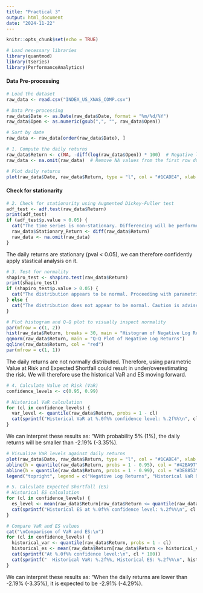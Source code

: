 ```yaml
---
title: "Practical 3"
output: html_document
date: "2024-11-22"
---
```


```r
knitr::opts_chunk$set(echo = TRUE)
```

```r
# Load necessary libraries
library(quantmod)
library(tseries)
library(PerformanceAnalytics)

```
#### Data Pre-processing
```r
# Load the dataset
raw_data <- read.csv("INDEX_US_XNAS_COMP.csv")

# Data Pre-processing
raw_data$Date <- as.Date(raw_data$Date, format = "%m/%d/%Y")
raw_data$Open <- as.numeric(gsub(",", "", raw_data$Open))

# Sort by date
raw_data <- raw_data[order(raw_data$Date), ]

# 1. Compute the daily returns
raw_data$Return <- c(NA, -diff(log(raw_data$Open)) * 100)  # Negative log returns in percentage
raw_data <- na.omit(raw_data)  # Remove NA values from the first row due to diff

# Plot daily returns
plot(raw_data$Date, raw_data$Return, type = "l", col = "#1CADE4", xlab = "Date", ylab = "Negative Log Returns (%)", main = "Negative Log Returns of Nasdaq")

```
#### Check for stationarity
```r
# 2. Check for stationarity using Augmented Dickey-Fuller test
adf_test <- adf.test(raw_data$Return)
print(adf_test)
if (adf_test$p.value > 0.05) {
  cat("The time series is non-stationary. Differencing will be performed to achieve stationarity.\n")
  raw_data$Stationary_Return <- diff(raw_data$Return)
  raw_data <- na.omit(raw_data)
}


```
The daily returns are stationary (pval < 0.05), we can therefore confidently apply stastical analysis on it.

```r
# 3. Test for normality
shapiro_test <- shapiro.test(raw_data$Return)
print(shapiro_test)
if (shapiro_test$p.value > 0.05) {
  cat("The distribution appears to be normal. Proceeding with parametric VaR calculation.\n")
} else {
  cat("The distribution does not appear to be normal. Caution is advised when using parametric VaR methods.\n")
}

# Plot histogram and Q-Q plot to visually inspect normality
par(mfrow = c(1, 2))
hist(raw_data$Return, breaks = 30, main = "Histogram of Negative Log Returns", xlab = "Negative Log Returns (%)", col = "lightblue")
qqnorm(raw_data$Return, main = "Q-Q Plot of Negative Log Returns")
qqline(raw_data$Return, col = "red")
par(mfrow = c(1, 1))
```
The daily returns are not normally distributed. Therefore, using parametric Value at Risk and Expected Shortfall could result in under/overestimating the risk. We will therefore use the historical VaR and ES moving forward.

```r
# 4. Calculate Value at Risk (VaR)
confidence_levels <- c(0.95, 0.99)

# Historical VaR calculation
for (cl in confidence_levels) {
  var_level <- quantile(raw_data$Return, probs = 1 - cl)
  cat(sprintf("Historical VaR at %.0f%% confidence level: %.2f%%\n", cl * 100, var_level))
}

```

We can interpret these results as:
  "With probability 5% (1%), the daily returns will be smaller than -2.19% (-3.35%).


```r

# Visualize VaR levels against daily returns
plot(raw_data$Date, raw_data$Return, type = "l", col = "#1CADE4", xlab = "Date", ylab = "Negative Log Returns (%)", main = "Negative Log Returns with VaR Levels")
abline(h = quantile(raw_data$Return, probs = 1 - 0.95), col = "#42BA97", lty = 2, lwd = 2)
abline(h = quantile(raw_data$Return, probs = 1 - 0.99), col = "#3E8853", lty = 2, lwd = 2)
legend("topright", legend = c("Negative Log Returns", "Historical VaR 95%", "Historical VaR 99%"), col = c("#1CADE4", "#42BA97", "#3E8853"), lty = c(1, 2, 2))

```

```r
# 5. Calculate Expected Shortfall (ES)
# Historical ES calculation
for (cl in confidence_levels) {
  es_level <- mean(raw_data$Return[raw_data$Return <= quantile(raw_data$Return, probs = 1 - cl)])
  cat(sprintf("Historical ES at %.0f%% confidence level: %.2f%%\n", cl * 100, es_level))
}

# Compare VaR and ES values
cat("\nComparison of VaR and ES:\n")
for (cl in confidence_levels) {
  historical_var <- quantile(raw_data$Return, probs = 1 - cl)
  historical_es <- mean(raw_data$Return[raw_data$Return <= historical_var])
  cat(sprintf("At %.0f%% confidence level:\n", cl * 100))
  cat(sprintf("  Historical VaR: %.2f%%, Historical ES: %.2f%%\n", historical_var, historical_es))
}

```
We can interpret these results as:
  "When the daily returns are lower than -2.19% (-3.35%), it is expected to be -2.91% (-4.29%).
